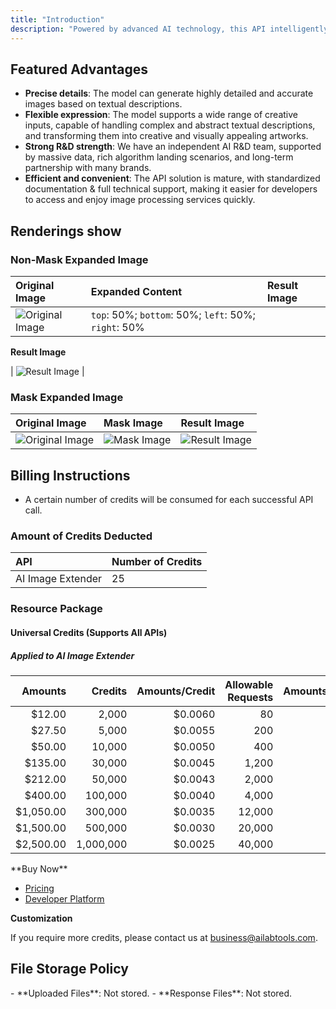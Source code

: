 ```yaml
---
title: "Introduction"
description: "Powered by advanced AI technology, this API intelligently extends images beyond their original borders based on user-supplied prompts, seamlessly recognizing and adapting to the content. It supports various extension modes, including proportional, frame, four-side, and canvas expansions, offering flexible solutions for enhancing visual compositions."
---
```


## Featured Advantages

- **Precise details**: The model can generate highly detailed and accurate images based on textual descriptions.
- **Flexible expression**: The model supports a wide range of creative inputs, capable of handling complex and abstract textual descriptions, and transforming them into creative and visually appealing artworks.
- **Strong R&D strength**: We have an independent AI R&D team, supported by massive data, rich algorithm landing scenarios, and long-term partnership with many brands.
- **Efficient and convenient**: The API solution is mature, with standardized documentation & full technical support, making it easier for developers to access and enjoy image processing services quickly.

## Renderings show

### Non-Mask Expanded Image

| Original Image                                                                                   | Expanded Content                                                                          | Result Image                                                                                    |
|:-------------------------------------------------------------------------------------------------|:------------------------------------------------------------------------------------------|:------------------------------------------------------------------------------------------------|
| ![Original Image](https://ai-resource.ailabtools.com/ai-image-extender/doc/OriginalImage-1.webp) | `top`: 50%; `bottom`: 50%; `left`: 50%; `right`: 50% |
**Result Image**

 | ![Result Image](https://ai-resource.ailabtools.com/ai-image-extender/doc/ResultImage-1-05.webp) |

### Mask Expanded Image

| Original Image                                                                                        | Mask Image                                                                                    | Result Image                                                                                      |
|:------------------------------------------------------------------------------------------------------|:----------------------------------------------------------------------------------------------|:--------------------------------------------------------------------------------------------------|
| ![Original Image](https://ai-resource.ailabtools.com/ai-image-extender/doc/mask-OriginalImage-1.webp) | ![Mask Image](https://ai-resource.ailabtools.com/ai-image-extender/doc/mask-MaskImage-1.webp) | ![Result Image](https://ai-resource.ailabtools.com/ai-image-extender/doc/mask-ResultImage-1.webp) |

## Billing Instructions

- A certain number of credits will be consumed for each successful API call.

### Amount of Credits Deducted

| API               | Number of Credits |
|:------------------|:------------------|
| AI Image Extender | 25                |

### Resource Package

#### Universal Credits (Supports All APIs)

##### Applied to AI Image Extender

|   Amounts |   Credits | Amounts/Credit | Allowable Requests | Amounts/Request |
|----------:|----------:|---------------:|-------------------:|----------------:|
|    $12.00 |     2,000 |        $0.0060 |                 80 |         $0.1500 |
|    $27.50 |     5,000 |        $0.0055 |                200 |         $0.1375 |
|    $50.00 |    10,000 |        $0.0050 |                400 |         $0.1250 |
|   $135.00 |    30,000 |        $0.0045 |              1,200 |         $0.1125 |
|   $212.00 |    50,000 |        $0.0043 |              2,000 |         $0.1075 |
|   $400.00 |   100,000 |        $0.0040 |              4,000 |         $0.1000 |
| $1,050.00 |   300,000 |        $0.0035 |             12,000 |         $0.0875 |
| $1,500.00 |   500,000 |        $0.0030 |             20,000 |         $0.0750 |
| $2,500.00 | 1,000,000 |        $0.0025 |             40,000 |         $0.0625 |
<Tip>
**Buy Now**

- <a href="https://www.ailabtools.com/price?tab=developer" target="_blank">Pricing</a>
- <a href="https://www.ailabtools.com/developer-platform" target="_blank">Developer Platform</a>

**Customization**

If you require more credits, please contact us at <a href="mailto:business@ailabtools.com">business@ailabtools.com</a>.
</Tip>
## File Storage Policy
<Tip>
- **Uploaded Files**: Not stored.
- **Response Files**: Not stored.
</Tip>